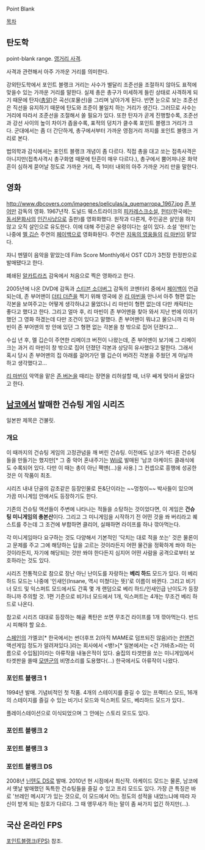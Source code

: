 Point Blank

[[목차]]
== 탄도학 ==
point-blank range. [[영거리 사격]].

사격과 관련해서 아주 가까운 거리를 의미한다.

강외탄도학에서 포인트 블랭크 거리는 사수가 별달리 조준선을 조절하지 않아도 표적에 맞을수 있는 가까운 거리를 말한다. 실제 총은 총구가 미세하게 들린 상태로 사격하게 되기 때문에 탄자([[총알]])은 곡선(포물선)을 그리며 날아가게 된다. 반면 눈으로 보는 조준선은 직선을 유지하기 때문에 탄도와 조준이 불일치 하는 거리가 생긴다. 그러므로 사수는 거리에 따라서 조준선을 조절해서 쏠 필요가 있다. 또한 탄자가 곧게 진행할수록, 조준선과 강선 사이의 높이 차이가 좁을수록, 표적의 덩치가 클수록 포인트 블랭크 거리가 크다.
군대에서는 좀 더 간단하게, 총구에서부터 가까운 영점거리 까지를 포인트 블랭크 거리로 본다.

법의학과 감식에서는 포인트 블랭크 개념이 좀 다르다. 직접 총을 대고 쏘는 접촉사격은 아니지만(접촉사격시 총구화염 때문에 탄흔이 매우 다르다.), 총구에서 뿜어져나온 화약흔이 심하게 묻어날 정도로 가까운 거리, 즉 1미터 내외의 아주 가까운 거리 만을 말한다.

== 영화 ==
http://www.dbcovers.com/imagenes/peliculas/a_quemarropa_1967.jpg
[[존 부어만]] 감독의 영화. 1967년작. 도널드 웨스트라이크의 [[피카레스크]]소설, [[헌터]](한국에는 [[동서문화사]]의 [[인간 사냥|인간사냥]]으로 출판)를 영화화했다. 원작과 다른게, 주인공은 살인을 하지않고 오직 살인으로 유도한다. 이에 대해 주인공은 유령이다는 설이 있다. 소설 '헌터'는 나중에 [[멜 깁슨]] 주연의 [[페이백]]으로 영화화된다. 주연은 [[지옥의 영웅들]]의 [[리 마빈]]이 맡았다.

쟈니 멘델이 음악을 맡았는데 Film Score Monthly에서 OST CD가 3천장 한정판으로 발매됐다고 한다. 

폐쇄된 [[알카트라즈]] 감옥에서 처음으로 찍은 영화라고 한다.

2005년에 나온 DVD에 감독과 [[스티븐 소더버그]] 감독의 코멘터리 중에서 [[페이백]]이 언급되는데, 존 부어맨이 [[더티 더즌]]을 찍기 위해 영국에 온 [[리 마빈]]을 만나서 아주 형편 없는 각본을 보여주고는 어떻게 생각하냐고 물었더니 리 마빈이 형편 없는데 다만 캐릭터는 좋다고 했다고 한다. 그리고 얼마 후, 리 마빈이 존 부어맨을 찾아 와서 지난 번에 이야기 했던 그 영화 하겠는데 다만 조건이 있다고 말했다. 존 부어맨이 뭐냐고 물으니까 리 마빈이 존 부어맨의 방 안에 있던 그 형편 없는 각본을 창 밖으로 집어 던졌다고...

수십 년 후, 멜 깁슨이 주연한 리메이크 버전이 나왔는데, 존 부어맨이 보기에 그 리메이크는 과거 리 마빈이 창 밖으로 집어 던졌던 각본과 상당히 유사했다고 말한다. 그래서 혹시 당시 존 부어맨의 집 아래를 걸어가던 멜 깁슨이 버려진 각본을 주웠던 게 아닐까 하고 생각했다고...

[[리 마빈]]이 악역을 맡은 [[존 버논]]을 때리는 장면을 리허설할 때, 너무 쌔게 맞아서 울었다고 한다.
 
== [[남코]]에서 발매한 건슈팅 게임 시리즈 ==
일본판 제목은 건불릿.
=== 개요 ===
이 때까지의 건슈팅 게임의 고정관념을 깨 버린 건슈팅. 이전에도 남코가 색다른 건슈팅들을 만들기는 했지만[* 그 중 악어 혼내주기는 [[Wii]]로 발매된 '남코 아케이드 클래식에도 수록되어 있다. 다만 이 때는 총이 아닌 팩맨(...)을 사용.] 그 컨셉으로 흥행에 성공한 것은 이 작품이 최초.

시리즈 내내 단골의 감초같은 등장인물로 돈&단이라는 ~~멍청이~~ 박사들이 있으며 가끔 미니게임 안에서도 등장하기도 한다.

기존의 건슈팅 액션들이 주변에 나타나는 적들을 소탕하는 것이었다면, 이 게임은 '''건슈팅 미니게임의 총본산'''이다. 그리고 그 미니게임을 시작하기 전 어떤 것을 쏴 버리라고 퀘스트를 주는데 그 조건에 부합하면 클리어, 실패하면 라이프를 하나 깎아먹는다.

각 미니게임마다 요구하는 것도 다양해서 기본적인 '닥치는 대로 적을 쏘는' 것은 물론이고 문제를 주고 그에 해당하는 답을 고르는 것이라든지 어떤 물건을 정확하게 쏴야 하는 것이라든지, 자기에 해당되는 것만 쏴야 한다든지 심지어 어떤 사람을 공격으로부터 보호하라는 것도 있다.

시리즈 전통적으로 참으로 장난 아닌 난이도를 자랑하는 '''베리 하드''' 모드가 있다. 이 베리 하드 모드는 나중에 '인새인(Insane, 역시 미쳤다는 뜻)'로 이름이 바뀐다. 그리고 비기너 모드 및 익스퍼트 모드에서도 간혹 몇 개 랜덤으로 베리 하드/인새인급 난이도가 등장하니까 주의할 것. 1편 기준으로 비기너 모드에서 1개, 익스퍼트는 4개는 무조건 베리 하드로 나온다.

참고로 시리즈 대대로 등장하는 해골 폭탄은 쏘면 무조건 라이프를 1개 깎아먹는다. 반드시 피해야 할 요소.

[[스페인]]의 가엘코[* 한국에서는 썬더후프 2(아직 MAME로 덤프되진 않음)라는 [[런앤건]] 액션게임 정도가 알려져있다.]라는 회사에서 <뱅!>[* 일본에서는 <건 가바쵸>라는 이름으로 수입됨]이라는 아류작을 내놓은적이 있다. 술집의 타겟판을 쏘는 미니게임에서 타겟판을 쏠때 [[모덴군]]의 비명소리를 도용했다(...)
한국에서도 아류작이 나왔다. 

=== 포인트 블랭크 1 ===
1994년 발매. 기념비적인 첫 작품.
4개의 스테이지를 즐길 수 있는 프랙티스 모드, 16개의 스테이지를 즐길 수 있는 비기너 모드와 익스퍼트 모드, 베리하드 모드가 있다..

플레이스테이션으로 이식되었으며 그 안에는 스토리 모드도 있다.


=== 포인트 블랭크 2 ===

=== 포인트 블랭크 3 ===

=== 포인트 블랭크 DS ===
2008년 [[닌텐도 DS]]로 발매. 2010년 현 시점에서 최신작.
아케이드 모드는 물론, 남코에서 옛날 발매했던 독특한 건슈팅들을 즐길 수 있고 프리 모드도 있다.
가장 큰 특징은 바로 '브레인 메시지'가 있는 것으로, 이 모드에서 어느 정도의 성적을 내었느냐에 따라 자신이 받게 되는 칭호가 다르다. 그 때 앵무새가 하는 말이 좀 싸가지 없긴 하지만(...).

== 국산 온라인 FPS ==
[[포인트블랭크(FPS)]] 참조.
